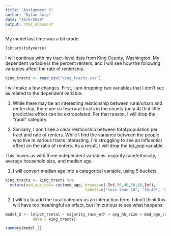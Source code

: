 ```yaml
---
title: "Assignment 5"
author: "Dylan Culp"
date: "10/6/2020"
output: html_document
---
```


My model last time was a bit crude.

```r
library(tidyverse)
```
I will continue with my tract-level data from King County, Washington. My dependent variable is the percent renters, and I will see how the following variables affect the rate of rentership.
```r
king_tracts <- read_csv("king_tracts.csv")
```

I will make a few changes. First, I am dropping two variables that I don't see as related to the dependent variable: 

  1. While there may be an interesting relationship between rural/urban and rentership, there are so few rural tracts in the county (only 4) that little predictive effect can be extrapolated. For that reason, I will drop the "rural" category.
  
  2. Similarly, I don't see a clear relationship between total population per tract and rate of renters. While I find the variance between the people who live in various tracts interesting, I'm struggling to see an influential effect on the ratio of renters. As a result, I will drop the tot_pop variable.
  
This leaves us with three independent variables: majority race/ethnicity, average household size, and median age.

  1. I will convert median age into a categorical variable, using 5 buckets.
  
  
```r
king_tracts <- king_tracts %>%
  mutate(med_age_cat= cut(med_age, breaks=c(-Inf,30,40,50,60,Inf),
                                   labels=c("less than 30", "30-40", "40-50", "50-60", "over 60"))) 
```
  
  2. I will try to add the rural category as an interaction term. I don't think this will have too meaningful an effect, but I'm curious to see what happens.

```r
model_2 <- lm(pct_rental ~ majority_race_eth + avg_hh_size + med_age_cat + majority_race_eth:rural + avg_hh_size:rural + med_age_cat:rural, 
            data = king_tracts)

summary(model_2)
```